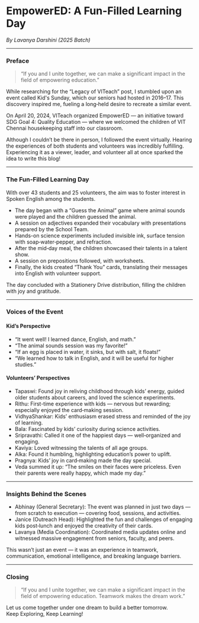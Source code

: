 # EmpowerED: A Fun-Filled Learning Day

_By Lavanya Darshini (2025 Batch)_

---

### Preface

> “If you and I unite together, we can make a significant impact in the field of empowering education.”

While researching for the “Legacy of VITeach” post, I stumbled upon an event called Kid's Sunday, which our seniors had hosted in 2016–17. This discovery inspired me, fueling a long‑held desire to recreate a similar event.

On April 20, 2024, VITeach organized EmpowerED — an initiative toward SDG Goal 4: Quality Education — where we welcomed the children of VIT Chennai housekeeping staff into our classroom.

Although I couldn’t be there in person, I followed the event virtually. Hearing the experiences of both students and volunteers was incredibly fulfilling. Experiencing it as a viewer, leader, and volunteer all at once sparked the idea to write this blog!

---

### The Fun-Filled Learning Day

With over 43 students and 25 volunteers, the aim was to foster interest in Spoken English among the students.

- The day began with a “Guess the Animal” game where animal sounds were played and the children guessed the animal.
- A session on adjectives expanded their vocabulary with presentations prepared by the School Team.
- Hands-on science experiments included invisible ink, surface tension with soap‑water‑pepper, and refraction.
- After the mid‑day meal, the children showcased their talents in a talent show.
- A session on prepositions followed, with worksheets.
- Finally, the kids created “Thank You” cards, translating their messages into English with volunteer support.

The day concluded with a Stationery Drive distribution, filling the children with joy and gratitude.

---

### Voices of the Event

#### Kid’s Perspective

- “It went well! I learned dance, English, and math.”
- “The animal sounds session was my favorite!”
- “If an egg is placed in water, it sinks, but with salt, it floats!”
- “We learned how to talk in English, and it will be useful for higher studies.”

#### Volunteers’ Perspectives

- Tapaswi: Found joy in reliving childhood through kids’ energy, guided older students about careers, and loved the science experiments.
- Rithu: First-time experience with kids — nervous but rewarding; especially enjoyed the card‑making session.
- VidhyaShankar: Kids’ enthusiasm erased stress and reminded of the joy of learning.
- Bala: Fascinated by kids’ curiosity during science activities.
- Sripravathi: Called it one of the happiest days — well‑organized and engaging.
- Kaviya: Loved witnessing the talents of all age groups.
- Alka: Found it humbling, highlighting education’s power to uplift.
- Pragnya: Kids’ joy in card‑making made the day special.
- Veda summed it up: “The smiles on their faces were priceless. Even their parents were really happy, which made my day.”

---

### Insights Behind the Scenes

- Abhinay (General Secretary): The event was planned in just two days — from scratch to execution — covering food, sessions, and activities.
- Janice (Outreach Head): Highlighted the fun and challenges of engaging kids post‑lunch and enjoyed the creativity of their cards.
- Lavanya (Media Coordination): Coordinated media updates online and witnessed massive engagement from seniors, faculty, and peers.

This wasn’t just an event — it was an experience in teamwork, communication, emotional intelligence, and breaking language barriers.

---

### Closing

> “If you and I unite together, we can make a significant impact in the field of empowering education. Teamwork makes the dream work.”

Let us come together under one dream to build a better tomorrow.  
Keep Exploring, Keep Learning!
